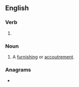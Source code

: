 ==English==

===Verb===
{{head|en|verb form}}

# {{present participle of|en|outfit|nocat=1}}

===Noun===
{{en-noun}}

# {{lb|en|chiefly|in the plural}} A [[furnishing]] or [[accoutrement]].

===Anagrams===
* {{anagrams|en|a=fgiinotttu|fitting out|fitting-out}}